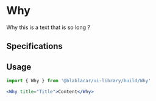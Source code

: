 

<Meta title="Widgets|Why" />

# **Why**

<Preview>
  <Story name="Default">
    <FocusVisibleProvider>
      <Why
        onClick={action('clicked')}
        title="Why this is a text that is so long ? (new window)"
      >
        Why this is a text that is so long ?
      </Why>
    </FocusVisibleProvider>
  </Story>
</Preview>

## Specifications

## Usage

```jsx
import { Why } from '@blablacar/ui-library/build/Why'

<Why title="Title">Content</Why>
```

<Props of={Why} />

